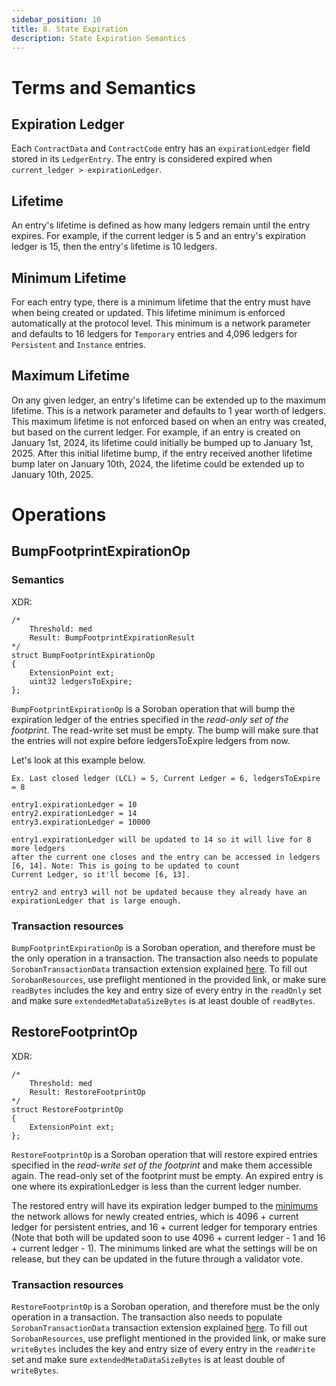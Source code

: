 ```yaml
---
sidebar_position: 10
title: 8. State Expiration
description: State Expiration Semantics
---
```


# Terms and Semantics

## Expiration Ledger

Each `ContractData` and `ContractCode` entry has an `expirationLedger` field stored in its `LedgerEntry`.
The entry is considered expired when `current_ledger > expirationLedger`.

## Lifetime

An entry's lifetime is defined as how many ledgers remain until the entry expires.
For example, if the current ledger is 5 and an entry's expiration ledger is 15, then
the entry's lifetime is 10 ledgers.

## Minimum Lifetime

For each entry type, there is a minimum lifetime that the entry must have when being created
or updated. This lifetime minimum is enforced automatically at the protocol level. This minimum
is a network parameter and defaults to 16 ledgers for `Temporary` entries and 4,096 ledgers for
`Persistent` and `Instance` entries.

## Maximum Lifetime

On any given ledger, an entry's lifetime can be extended up to the maximum lifetime. This is a
network parameter and defaults to 1 year worth of ledgers. This maximum lifetime is not enforced
based on when an entry was created, but based on the current ledger. For example, if an entry is
created on January 1st, 2024, its lifetime could initially be bumped up to January 1st, 2025.
After this initial lifetime bump, if the entry received another lifetime bump later on January 10th, 2024,
the lifetime could be extended up to January 10th, 2025.

# Operations

## BumpFootprintExpirationOp

### Semantics

XDR:
```
/*
    Threshold: med
    Result: BumpFootprintExpirationResult
*/
struct BumpFootprintExpirationOp
{
    ExtensionPoint ext;
    uint32 ledgersToExpire;
};
```

`BumpFootprintExpirationOp` is a Soroban operation that will bump the expiration
ledger of the entries specified in the *read-only set of the footprint*. The
read-write set must be empty. The bump will make sure that the entries will not
expire before ledgersToExpire ledgers from now.

Let's look at this example below.
```
Ex. Last closed ledger (LCL) = 5, Current Ledger = 6, ledgersToExpire = 8

entry1.expirationLedger = 10 
entry2.expirationLedger = 14
entry3.expirationLedger = 10000

entry1.expirationLedger will be updated to 14 so it will live for 8 more ledgers
after the current one closes and the entry can be accessed in ledgers [6, 14]. Note: This is going to be updated to count
Current Ledger, so it'll become [6, 13].

entry2 and entry3 will not be updated because they already have an
expirationLedger that is large enough.
```

### Transaction resources

`BumpFootprintExpirationOp` is a Soroban operation, and therefore must be the
only operation in a transaction. The transaction also needs to populate
`SorobanTransactionData` transaction extension explained
[here](invoking-contracts-with-transactions.mdx#transaction-resources). To fill
out `SorobanResources`, use preflight mentioned in the provided link, or make
sure `readBytes` includes the key and entry size of every entry in the
`readOnly` set and make sure `extendedMetaDataSizeBytes` is at least double of
`readBytes`.


## RestoreFootprintOp

XDR:
```
/*
    Threshold: med
    Result: RestoreFootprintOp
*/
struct RestoreFootprintOp
{
    ExtensionPoint ext;
};
```

`RestoreFootprintOp` is a Soroban operation that will restore expired entries
specified in the *read-write set of the footprint* and make them accessible
again. The read-only set of the footprint must be empty. An expired entry is one
where its expirationLedger is less than the current ledger number.

The restored entry will have its expiration ledger bumped to the [minimums] the
network allows for newly created entries, which is 4096 + current ledger for
persistent entries, and 16 + current ledger for temporary entries (Note that
both will be updated soon to use 4096 + current ledger - 1 and 16 + current
ledger - 1). The minimums linked are what the settings will be on release, but
they can be updated in the future through a validator vote.

[minimums]: https://github.com/stellar/stellar-core/blob/2109a168a895349f87b502ae3d182380b378fa47/src/ledger/NetworkConfig.h#L77-L78
### Transaction resources

`RestoreFootprintOp` is a Soroban operation, and therefore must be the only
operation in a transaction. The transaction also needs to populate
`SorobanTransactionData` transaction extension explained
[here](invoking-contracts-with-transactions.mdx#transaction-resources). To fill
out `SorobanResources`, use preflight mentioned in the provided link, or make
sure `writeBytes` includes the key and entry size of every entry in the
`readWrite` set and make sure `extendedMetaDataSizeBytes` is at least double of
`writeBytes`.
